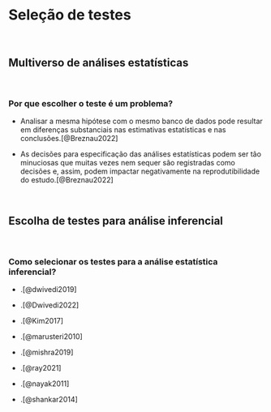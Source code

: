 # **Seleção de testes** {#selecao-testes}

<br>

## Multiverso de análises estatísticas

<br>

### Por que escolher o teste é um problema?

-   Analisar a mesma hipótese com o mesmo banco de dados pode resultar em diferenças substanciais nas estimativas estatísticas e nas conclusões.[@Breznau2022]

-   As decisões para especificação das análises estatísticas podem ser tão minuciosas que muitas vezes nem sequer são registradas como decisões e, assim, podem impactar negativamente na reprodutibilidade do estudo.[@Breznau2022]

<br>

## Escolha de testes para análise inferencial

<br>

### Como selecionar os testes para a análise estatística inferencial?

-   .[@dwivedi2019]

-   .[@Dwivedi2022]

-   .[@Kim2017]

-   .[@marusteri2010]

-   .[@mishra2019]

-   .[@ray2021]

-   .[@nayak2011]

-   .[@shankar2014]

<br>
